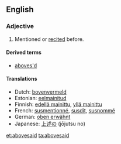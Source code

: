 ==English==

===Adjective===
{{en-adj|-}}

# Mentioned or [[recited]] before.

====Derived terms====
* [[aboves'd]]

====Translations====
* Dutch: [[bovenvermeld]]
* Estonian: [[eelmainitud]]
* Finnish: [[edellä mainittu]], [[yllä mainittu]]
* French: [[susmentionné]], [[susdit]], [[susnommé]]
* German: [[oben erwähnt]]
* Japanese: [[上述の]] (jōjutsu no)

[[et:abovesaid]]
[[ta:abovesaid]]
